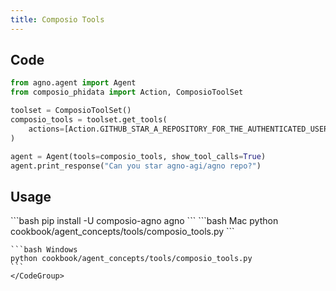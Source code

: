 ```yaml
---
title: Composio Tools
---
```


## Code

```python cookbook/agent_concepts/tools/composio_tools.py
from agno.agent import Agent
from composio_phidata import Action, ComposioToolSet

toolset = ComposioToolSet()
composio_tools = toolset.get_tools(
    actions=[Action.GITHUB_STAR_A_REPOSITORY_FOR_THE_AUTHENTICATED_USER]
)

agent = Agent(tools=composio_tools, show_tool_calls=True)
agent.print_response("Can you star agno-agi/agno repo?")
```

## Usage

<Steps>
  <Snippet file="create-venv-step.mdx" />

  <Step title="Install libraries">
    ```bash
    pip install -U composio-agno agno
    ```
  </Step>

  <Step title="Run Agent">
    <CodeGroup>
    ```bash Mac
    python cookbook/agent_concepts/tools/composio_tools.py
    ```

    ```bash Windows
    python cookbook/agent_concepts/tools/composio_tools.py
    ```
    </CodeGroup>
  </Step>
</Steps>